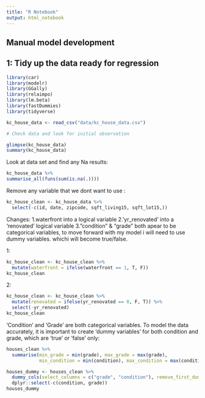 ```yaml
---
title: "R Notebook"
output: html_notebook
---
```

## Manual model development

## 1: Tidy up the data ready for regression
 
```r
library(car)
library(modelr)
library(GGally)
library(relaimpo)
library(lm.beta)
library(fastDummies)
library(tidyverse)

kc_house_data <- read_csv("data/kc_house_data.csv")

# Check data and look for initial observation

glimpse(kc_house_data)
summary(kc_house_data)
```
Look at data set and find any Na results:

```r
kc_house_data %>% 
summarise_all(funs(sum(is.na(.))))

```

Remove any variable that we dont want to use :

```r
kc_house_clean <- kc_house_data %>% 
  select(-c(id, date, zipcode, sqft_living15, sqft_lot15,))

```

Changes:
1.waterfront into a logical variable
2.'yr_renovated' into a 'renovated' logical variable
3."condition" & "grade" both apear to be categorical variables, to move forward with my model i will need to use dummy variables. whichi will become true/false.

1:
```r
kc_house_clean <- kc_house_clean %>% 
  mutate(waterfront = ifelse(waterfront == 1, T, F))
kc_house_clean
```

2:
```r
kc_house_clean <- kc_house_clean %>% 
  mutate(renovated = ifelse(yr_renovated == 0, F, T)) %>% 
  select(-yr_renovated)
kc_house_clean
```

'Condition' and 'Grade' are both categorical variables. To model the data accurately, it is important to create 'dummy variables' for both condition and grade, which are 'true' or 'false' only:

```r
houses_clean %>% 
  summarise(min_grade = min(grade), max_grade = max(grade),
            min_condition = min(condition), max_condition = max(condition))
```

```r
houses_dummy <- houses_clean %>%
  dummy_cols(select_columns = c("grade", "condition"), remove_first_dummy = T) %>% 
  dplyr::select(-c(condition, grade))
houses_dummy
  
```


